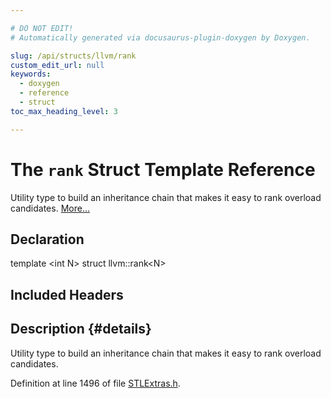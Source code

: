 ```yaml
---

# DO NOT EDIT!
# Automatically generated via docusaurus-plugin-doxygen by Doxygen.

slug: /api/structs/llvm/rank
custom_edit_url: null
keywords:
  - doxygen
  - reference
  - struct
toc_max_heading_level: 3

---
```





# The `rank` Struct Template Reference

<DoxygenPage pluginConfig={pluginConfig}>

Utility type to build an inheritance chain that makes it easy to rank overload candidates. <a href="#details">More...</a>

## Declaration

<CodeBlock>template &lt;int N&gt;
struct llvm::rank&lt;N&gt;</CodeBlock>

## Included Headers

<IncludesList>
<IncludesListItem
  filePath="llvm/ADT/STLExtras.h"
  permalink="/docs/api/files/include/include/llvm/include/llvm/adt/stlextras-h"
  isLocal="true" />
</IncludesList>

## Description {#details}

Utility type to build an inheritance chain that makes it easy to rank overload candidates.

Definition at line 1496 of file <a href="/docs/api/files/include/include/llvm/include/llvm/adt/stlextras-h">STLExtras.h</a>.

</DoxygenPage>
